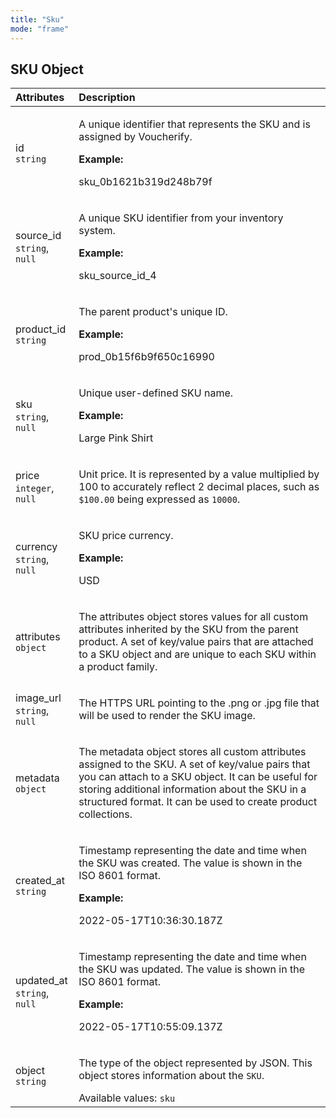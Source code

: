 ```yaml
---
title: "Sku"
mode: "frame"
---
```


<h2>SKU Object</h2>
<table>
  <thead>
    <tr>
      <th align="left">Attributes</th>
      <th align="left">Description</th>
    </tr>
  </thead>
  <tbody>
    <tr>
      <td align="left">
        id
        <br>
        <code>string</code>
      </td>
      <td align="left">
        <p>A unique identifier that represents the SKU and is assigned by Voucherify.</p>
        <strong>Example:</strong>
        <p>sku_0b1621b319d248b79f</p>
      </td>
    </tr>
    <tr>
      <td align="left">
        source_id
        <br>
        <code>string</code>,
        <code>null</code>
      </td>
      <td align="left">
        <p>A unique SKU identifier from your inventory system.</p>
        <strong>Example:</strong>
        <p>sku_source_id_4</p>
      </td>
    </tr>
    <tr>
      <td align="left">
        product_id
        <br>
        <code>string</code>
      </td>
      <td align="left">
        <p>The parent product's unique ID.</p>
        <strong>Example:</strong>
        <p>prod_0b15f6b9f650c16990</p>
      </td>
    </tr>
    <tr>
      <td align="left">
        sku
        <br>
        <code>string</code>,
        <code>null</code>
      </td>
      <td align="left">
        <p>Unique user-defined SKU name.</p>
        <strong>Example:</strong>
        <p>Large Pink Shirt</p>
      </td>
    </tr>
    <tr>
      <td align="left">
        price
        <br>
        <code>integer</code>,
        <code>null</code>
      </td>
      <td align="left">
        <p>
          Unit price. It is represented by a value multiplied by 100 to accurately reflect 2 decimal places, such as
          <code>$100.00</code>
          being expressed as
          <code>10000</code>.
        </p>
      </td>
    </tr>
    <tr>
      <td align="left">
        currency
        <br>
        <code>string</code>,
        <code>null</code>
      </td>
      <td align="left">
        <p>SKU price currency.</p>
        <strong>Example:</strong>
        <p>USD</p>
      </td>
    </tr>
    <tr>
      <td align="left">
        attributes
        <br>
        <code>object</code>
      </td>
      <td align="left">
        <p>The attributes object stores values for all custom attributes inherited by the SKU from the parent product. A set of key/value pairs that are attached to a SKU object and are unique to each SKU within a product family.</p>
      </td>
    </tr>
    <tr>
      <td align="left">
        image_url
        <br>
        <code>string</code>,
        <code>null</code>
      </td>
      <td align="left">
        <p>The HTTPS URL pointing to the .png or .jpg file that will be used to render the SKU image.</p>
      </td>
    </tr>
    <tr>
      <td align="left">
        metadata
        <br>
        <code>object</code>
      </td>
      <td align="left">
        <p>The metadata object stores all custom attributes assigned to the SKU. A set of key/value pairs that you can attach to a SKU object. It can be useful for storing additional information about the SKU in a structured format. It can be used to create product collections.</p>
      </td>
    </tr>
    <tr>
      <td align="left">
        created_at
        <br>
        <code>string</code>
      </td>
      <td align="left">
        <p>Timestamp representing the date and time when the SKU was created. The value is shown in the ISO 8601 format.</p>
        <strong>Example:</strong>
        <p>2022-05-17T10:36:30.187Z</p>
      </td>
    </tr>
    <tr>
      <td align="left">
        updated_at
        <br>
        <code>string</code>,
        <code>null</code>
      </td>
      <td align="left">
        <p>Timestamp representing the date and time when the SKU was updated. The value is shown in the ISO 8601 format.</p>
        <strong>Example:</strong>
        <p>2022-05-17T10:55:09.137Z</p>
      </td>
    </tr>
    <tr>
      <td align="left">
        object
        <br>
        <code>string</code>
      </td>
      <td align="left">
        <p>
          The type of the object represented by JSON. This object stores information about the
          <code>SKU</code>.
        </p>
        Available values:
        <code>sku</code>
      </td>
    </tr>
  </tbody>
</table>